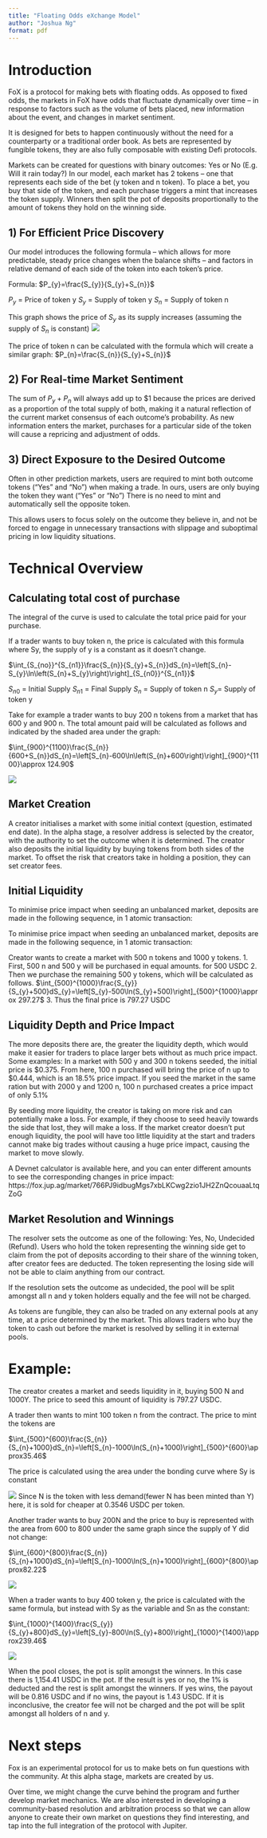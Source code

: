 ```yaml
---
title: "Floating Odds eXchange Model"
author: "Joshua Ng"
format: pdf
---
```



# Introduction 
FoX is a protocol for making bets with floating odds. As opposed to fixed odds, the markets in FoX have odds that fluctuate dynamically over time – in response to factors such as the volume of bets placed, new information about the event, and changes in market sentiment. 

It is designed for bets to happen continuously without the need for a counterparty or a traditional order book. As bets are represented by fungible tokens, they are also fully composable with existing Defi protocols.


Markets can be created for questions with binary outcomes: Yes or No (E.g. Will it rain today?) In our model, each market has 2 tokens – one that represents each side of the bet (y token and n token). To place a bet, you buy that side of the token, and each purchase triggers a mint that increases the token supply. Winners then split the pot of deposits proportionally to the amount of tokens they hold on the winning side.



## 1) For Efficient Price Discovery

Our model introduces the following formula – which allows for more predictable, steady price changes when the balance shifts – and factors in relative demand of each side of the token into each token’s price. 
 
Formula: 
  $P_{y}=\frac{S_{y}}{S_{y}+S_{n}}$

$P_{y}$ = Price of token y
$S_{y}$ = Supply of token y
$S_{n}$ = Supply of token n

This graph shows the price of $S_{y}$ as its supply increases (assuming the supply of $S_{n}$ is constant)
![](images/PriceGraph.png)

The price of token n can be calculated with the formula which will create a similar graph:
  $P_{n}=\frac{S_{n}}{S_{y}+S_{n}}$

## 2) For Real-time Market Sentiment
The sum of $P_{y} + P_{n}$  will always add up to $1 because the prices are derived as a proportion of the total supply of both, making it a natural reflection of the current market consensus of each outcome’s probability. As new information enters the market, purchases for a particular side of the token will cause a repricing and adjustment of odds.

## 3) Direct Exposure to the Desired Outcome
Often in other prediction markets, users are required to mint both outcome tokens (“Yes” and “No”) when making a trade. In ours, users are only buying the token they want (“Yes” or “No”) There is no need to mint and automatically sell the opposite token.

This allows users to focus solely on the outcome they believe in, and not be forced to engage in unnecessary transactions with slippage and suboptimal pricing in low liquidity situations. 

# Technical Overview

## Calculating total cost of purchase

The integral of the curve is used to calculate the total price paid for your purchase.

If a trader wants to buy token n, the price is calculated with this formula where Sy, the supply of y is a constant as it doesn’t change.

$\int_{S_{no}}^{S_{n1}}\frac{S_{n}}{S_{y}+S_{n}}dS_{n}=\left[S_{n}-S_{y}\ln\left(S_{n}+S_{y}\right)\right]_{S_{n0}}^{S_{n1}}$

$S_{n0}$ = Initial Supply
$S_{n1}$ = Final Supply
$S_{n}$ = Supply of token n
$S_{y}$= Supply of token y

Take for example a trader wants to buy 200 n tokens from a market that has 600 y and 900 n. The total amount paid will be calculated as follows and indicated by the shaded area under the graph:

$\int_{900}^{1100}\frac{S_{n}}{600+S_{n}}dS_{n}=\left[S_{n}-600\ln\left(S_{n}+600\right)\right]_{900}^{1100}\approx 124.90$

![](images/PurchasingExampleGraph.png)


## Market Creation 

A creator initialises a market with some initial context (question, estimated end date). In the alpha stage, a resolver address is selected by the creator, with the authority to set the outcome when it is determined. The creator also deposits the initial liquidity by buying tokens from both sides of the market. To offset the risk that creators take in holding a position, they can set creator fees.  


## Initial Liquidity

To minimise price impact when seeding an unbalanced market, deposits are made in the following sequence, in 1 atomic transaction:

To minimise price impact when seeding an unbalanced market, deposits are made in the following sequence, in 1 atomic transaction:


Creator wants to create a market with 500 n tokens and 1000 y tokens.
1. First, 500 n and 500 y will be purchased in equal amounts. for 500 USDC
2. Then we purchase the remaining 500 y tokens, which will be calculated as follows. 
$\int_{500}^{1000}\frac{S_{y}}{S_{y}+500}dS_{y}=\left[S_{y}-500\ln(S_{y}+500)\right]_{500}^{1000}\approx 297.27$
3. Thus the final price is 797.27 USDC

## Liquidity Depth and Price Impact

The more deposits there are, the greater the liquidity depth, which would make it easier for traders to place larger bets without as much price impact. 
Some examples:
In a market with 500 y and 300 n tokens seeded, the initial price is $0.375. From here, 100 n purchased will bring the price of n up to $0.444, which is an 18.5% price impact.
If you seed the market in the same ration but with 2000 y and 1200 n, 100 n purchased creates a price impact of only 5.1% 

By seeding more liquidity, the creator is taking on more risk and can potentially make a loss. For example, if they choose to seed heavily towards the side that lost, they will make a loss. If the market creator doesn’t put enough liquidity, the pool will have too little liquidity at the start and traders cannot make big trades without causing a huge price impact, causing the market to move slowly. 

A Devnet calculator is available here, and you can enter different amounts to see the corresponding changes in price impact: https://fox.jup.ag/market/766PJ9idbugMgs7xbLKCwg2zio1JH2ZnQcouaaLtqZoG


## Market Resolution and Winnings

The resolver sets the outcome as one of the following: Yes, No, Undecided (Refund). 
Users who hold the token representing the winning side get to claim from the pot of deposits according to their share of the winning token, after creator fees are deducted.  The token representing the losing side will not be able to claim anything from our contract.

If the resolution sets the outcome as undecided, the pool will be split amongst all n and y token holders equally and the fee will not be charged.

As tokens are fungible, they can also be traded on any external pools at any time, at a price determined by the market. This allows traders who buy the token to cash out before the market is resolved by selling it in external pools.


# Example:

The creator creates a market and seeds liquidity in it, buying 500 N and 1000Y. 
The price to seed this amount of liquidity is 797.27 USDC.


A trader then wants to mint 100 token n from the contract. 
The price to mint the tokens are

$\int_{500}^{600}\frac{S_{n}}{S_{n}+1000}dS_{n}=\left[S_{n}-1000\ln(S_{n}+1000)\right]_{500}^{600}\approx35.46$

The price is calculated using the area under the bonding curve where Sy is constant

![](images/ExampleGraph1.png)
Since N is the token with less demand(fewer N has been minted than Y) here, it is sold for cheaper at 0.3546 USDC per token.


Another trader wants to buy 200N and the price to buy is represented with the area from 600 to 800 under the same graph since the supply of Y did not change:

$\int_{600}^{800}\frac{S_{n}}{S_{n}+1000}dS_{n}=\left[S_{n}-1000\ln(S_{n}+1000)\right]_{600}^{800}\approx82.22$

![](images/ExampleGraph2.png)


When a trader wants to buy 400 token y, the price is calculated with the same formula, but instead with Sy as the variable and Sn as the constant:

$\int_{1000}^{1400}\frac{S_{y}}{S_{y}+800}dS_{y}=\left[S_{y}-800\ln(S_{y}+800)\right]_{1000}^{1400}\approx239.46$

![](images/ExampleGraph3.png)

When the pool closes, the pot is split amongst the winners. In this case there is 
1,154.41 USDC in the pot. If the result is yes or no, the 1% is deducted and the rest is split amongst the winners. If yes wins, the payout will be 0.816 USDC and if no wins, the payout is 1.43 USDC. If it is inconclusive, the creator fee will not be charged and the pot will be split amongst all holders of n and y. 


# Next steps

Fox is an experimental protocol for us to make bets on fun questions with the community. At this alpha stage, markets are created by us.

Over time, we might change the curve behind the program and further develop market mechanics. We are also interested in developing a community-based resolution and arbitration process so that we can allow anyone to create their own market on questions they find interesting, and tap into the full integration of the protocol with Jupiter.
 
